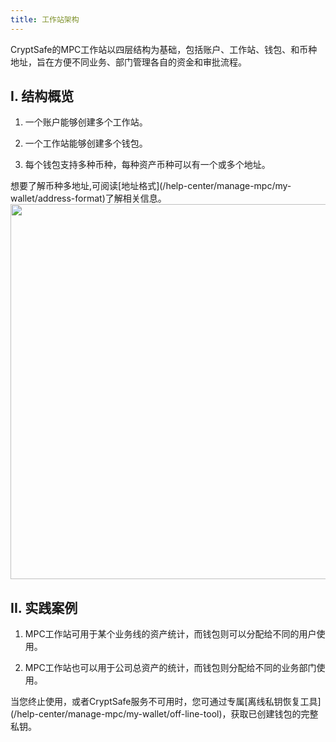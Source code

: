 ---
title: 工作站架构
---

CryptSafe的MPC工作站以四层结构为基础，包括账户、工作站、钱包、和币种地址，旨在方便不同业务、部门管理各自的资金和审批流程。



## I. 结构概览

1. 一个账户能够创建多个工作站。

2. 一个工作站能够创建多个钱包。

3. 每个钱包支持多种币种，每种资产币种可以有一个或多个地址。

<Tip> 
想要了解币种多地址,可阅读[地址格式](/help-center/manage-mpc/my-wallet/address-format)了解相关信息。
</Tip>




<div className="w-full flex items-center justify-center">
    <img src="/images/help-center/account.png" width="600"/>
</div>

## II. 实践案例

1. MPC工作站可用于某个业务线的资产统计，而钱包则可以分配给不同的用户使用。

2. MPC工作站也可以用于公司总资产的统计，而钱包则分配给不同的业务部门使用。

<Tip> 
当您终止使用，或者CryptSafe服务不可用时，您可通过专属[离线私钥恢复工具](/help-center/manage-mpc/my-wallet/off-line-tool)，获取已创建钱包的完整私钥。
</Tip>

